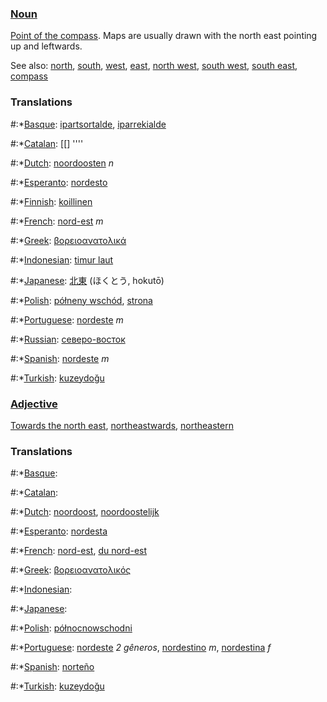 ===[[Noun]]===

[[Point of the compass]]. Maps are usually drawn with the north east pointing up and leftwards.

See also: [[north]], [[south]], [[west]], [[east]], [[north west]], [[south west]], [[south east]], [[compass]]

===Translations===
#:*[[Basque]]: [[ipartsortalde]], [[iparrekialde]]
#:*[[Catalan]]: [[] ''''
#:*[[Dutch]]: [[noordoosten]] ''n''
#:*[[Esperanto]]: [[nordesto]]
#:*[[Finnish]]: [[koillinen]]
#:*[[French]]: [[nord-est]] ''m''
#:*[[Greek]]: [[βορειοανατολικά]]
#:*[[Indonesian]]: [[timur laut]]
#:*[[Japanese]]: [[北東]] (ほくとう, hokutō)
#:*[[Polish]]: [[półneny wschód]], [[strona]]
#:*[[Portuguese]]: [[nordeste]] ''m''
#:*[[Russian]]: [[северо-восток]]
#:*[[Spanish]]: [[nordeste]] ''m''
#:*[[Turkish]]: [[kuzeydoğu]]

===[[Adjective]]===

[[Towards the north east]], [[northeastwards]], [[northeastern]]

===Translations===
#:*[[Basque]]: [[]]
#:*[[Catalan]]: [[]]
#:*[[Dutch]]: [[noordoost]], [[noordoostelijk]]
#:*[[Esperanto]]: [[nordesta]]
#:*[[French]]: [[nord-est]], [[du nord-est]]
#:*[[Greek]]: [[βορειοανατολικός]]
#:*[[Indonesian]]: [[]]
#:*[[Japanese]]: [[]]
#:*[[Polish]]: [[północnowschodni]]
#:*[[Portuguese]]: [[nordeste]] ''2 gêneros'',  [[nordestino]] ''m'',  [[nordestina]] ''f''
#:*[[Spanish]]: [[norteño]]
#:*[[Turkish]]: [[kuzeydoğu]]